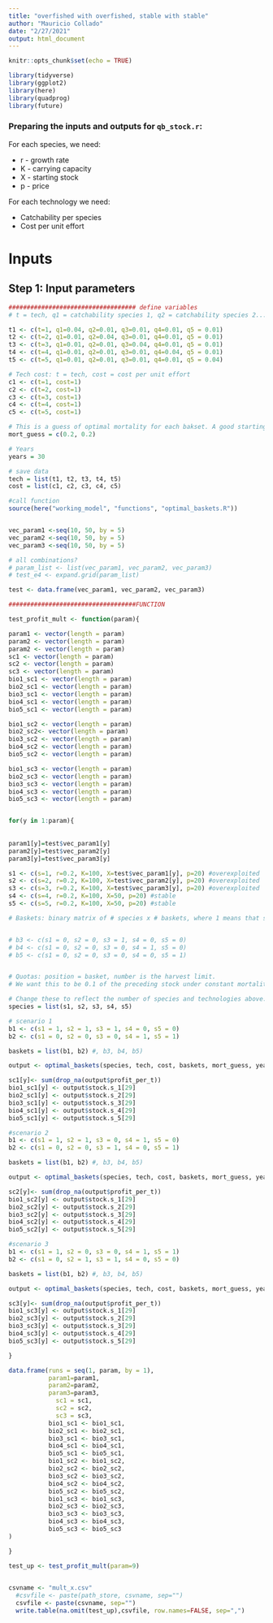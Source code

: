 ```yaml
---
title: "overfished with overfished, stable with stable"
author: "Mauricio Collado"
date: "2/27/2021"
output: html_document
---
```


```r
knitr::opts_chunk$set(echo = TRUE)

library(tidyverse)
library(ggplot2)
library(here)
library(quadprog)
library(future)
```

### Preparing the inputs and outputs for `qb_stock.r`:

For each species, we need:

* r - growth rate
* K - carrying capacity
* X - starting stock
* p - price

For each technology we need:

* Catchability per species
* Cost per unit effort

# Inputs

## Step 1: Input parameters
```r
################################### define variables
# t = tech, q1 = catchability species 1, q2 = catchability species 2...

t1 <- c(t=1, q1=0.04, q2=0.01, q3=0.01, q4=0.01, q5 = 0.01)
t2 <- c(t=2, q1=0.01, q2=0.04, q3=0.01, q4=0.01, q5 = 0.01)
t3 <- c(t=3, q1=0.01, q2=0.01, q3=0.04, q4=0.01, q5 = 0.01)
t4 <- c(t=4, q1=0.01, q2=0.01, q3=0.01, q4=0.04, q5 = 0.01)
t5 <- c(t=5, q1=0.01, q2=0.01, q3=0.01, q4=0.01, q5 = 0.04)

# Tech cost: t = tech, cost = cost per unit effort
c1 <- c(t=1, cost=1)
c2 <- c(t=2, cost=1)
c3 <- c(t=3, cost=1)
c4 <- c(t=4, cost=1)
c5 <- c(t=5, cost=1)

# This is a guess of optimal mortality for each bakset. A good starting point is r/2.
mort_guess = c(0.2, 0.2)

# Years
years = 30

# save data
tech = list(t1, t2, t3, t4, t5)
cost = list(c1, c2, c3, c4, c5)

#call function
source(here("working_model", "functions", "optimal_baskets.R"))


vec_param1 <-seq(10, 50, by = 5)
vec_param2 <-seq(10, 50, by = 5)
vec_param3 <-seq(10, 50, by = 5)

# all combinations?
# param_list <- list(vec_param1, vec_param2, vec_param3)
# test_e4 <- expand.grid(param_list)

test <- data.frame(vec_param1, vec_param2, vec_param3)

###################################FUNCTION

test_profit_mult <- function(param){

param1 <- vector(length = param)
param2 <- vector(length = param)
param2 <- vector(length = param)
sc1 <- vector(length = param)
sc2 <- vector(length = param)
sc3 <- vector(length = param)
bio1_sc1 <- vector(length = param)
bio2_sc1 <- vector(length = param)
bio3_sc1 <- vector(length = param)
bio4_sc1 <- vector(length = param)
bio5_sc1 <- vector(length = param)

bio1_sc2 <- vector(length = param)
bio2_sc2<- vector(length = param)
bio3_sc2 <- vector(length = param)
bio4_sc2 <- vector(length = param)
bio5_sc2 <- vector(length = param)

bio1_sc3 <- vector(length = param)
bio2_sc3 <- vector(length = param)
bio3_sc3 <- vector(length = param)
bio4_sc3 <- vector(length = param)
bio5_sc3 <- vector(length = param)


for(y in 1:param){ 
  
  
param1[y]=test$vec_param1[y]
param2[y]=test$vec_param2[y]
param3[y]=test$vec_param3[y]

s1 <- c(s=1, r=0.2, K=100, X=test$vec_param1[y], p=20) #overexploited
s2 <- c(s=2, r=0.2, K=100, X=test$vec_param2[y], p=20) #overexploited
s3 <- c(s=3, r=0.2, K=100, X=test$vec_param3[y], p=20) #overexploited
s4 <- c(s=4, r=0.2, K=100, X=50, p=20) #stable
s5 <- c(s=5, r=0.2, K=100, X=50, p=20) #stable

# Baskets: binary matrix of # species x # baskets, where 1 means that species is in that basket


# b3 <- c(s1 = 0, s2 = 0, s3 = 1, s4 = 0, s5 = 0)
# b4 <- c(s1 = 0, s2 = 0, s3 = 0, s4 = 1, s5 = 0)
# b5 <- c(s1 = 0, s2 = 0, s3 = 0, s4 = 0, s5 = 1)


# Quotas: position = basket, number is the harvest limit.
# We want this to be 0.1 of the preceding stock under constant mortality, so this will have to change to just input constant m.

# Change these to reflect the number of species and technologies above:
species = list(s1, s2, s3, s4, s5)

# scenario 1
b1 <- c(s1 = 1, s2 = 1, s3 = 1, s4 = 0, s5 = 0)
b2 <- c(s1 = 0, s2 = 0, s3 = 0, s4 = 1, s5 = 1)

baskets = list(b1, b2) #, b3, b4, b5)

output <- optimal_baskets(species, tech, cost, baskets, mort_guess, years)

sc1[y]<- sum(drop_na(output$profit_per_t))
bio1_sc1[y] <- output$stock.s_1[29]
bio2_sc1[y] <- output$stock.s_2[29]
bio3_sc1[y] <- output$stock.s_3[29]
bio4_sc1[y] <- output$stock.s_4[29]
bio5_sc1[y] <- output$stock.s_5[29]

#scenario 2
b1 <- c(s1 = 1, s2 = 1, s3 = 0, s4 = 1, s5 = 0)
b2 <- c(s1 = 0, s2 = 0, s3 = 1, s4 = 0, s5 = 1)

baskets = list(b1, b2) #, b3, b4, b5)

output <- optimal_baskets(species, tech, cost, baskets, mort_guess, years)

sc2[y]<- sum(drop_na(output$profit_per_t))
bio1_sc2[y] <- output$stock.s_1[29]
bio2_sc2[y] <- output$stock.s_2[29]
bio3_sc2[y] <- output$stock.s_3[29]
bio4_sc2[y] <- output$stock.s_4[29]
bio5_sc2[y] <- output$stock.s_5[29]

#scenario 3
b1 <- c(s1 = 1, s2 = 0, s3 = 0, s4 = 1, s5 = 1)
b2 <- c(s1 = 0, s2 = 1, s3 = 1, s4 = 0, s5 = 0)

baskets = list(b1, b2) #, b3, b4, b5)

output <- optimal_baskets(species, tech, cost, baskets, mort_guess, years)

sc3[y]<- sum(drop_na(output$profit_per_t))
bio1_sc3[y] <- output$stock.s_1[29]
bio2_sc3[y] <- output$stock.s_2[29]
bio3_sc3[y] <- output$stock.s_3[29]
bio4_sc3[y] <- output$stock.s_4[29]
bio5_sc3[y] <- output$stock.s_5[29]

}

data.frame(runs = seq(1, param, by = 1),
           param1=param1,
           param2=param2,
           param3=param3,
             sc1 = sc1, 
             sc2 = sc2, 
             sc3 = sc3,
           bio1_sc1 <- bio1_sc1,
           bio2_sc1 <- bio2_sc1,
           bio3_sc1 <- bio3_sc1,
           bio4_sc1 <- bio4_sc1,
           bio5_sc1 <- bio5_sc1, 
           bio1_sc2 <- bio1_sc2, 
           bio2_sc2 <- bio2_sc2, 
           bio3_sc2 <- bio3_sc2, 
           bio4_sc2 <- bio4_sc2,
           bio5_sc2 <- bio5_sc2,
           bio1_sc3 <- bio1_sc3,
           bio2_sc3 <- bio2_sc3,
           bio3_sc3 <- bio3_sc3,
           bio4_sc3 <- bio4_sc3,
           bio5_sc3 <- bio5_sc3
)

}

```

```r
test_up <- test_profit_mult(param=9)
  
```

```r
csvname <- "mult_x.csv"
  #csvfile <- paste(path_store, csvname, sep="")
  csvfile <- paste(csvname, sep="")
  write.table(na.omit(test_up),csvfile, row.names=FALSE, sep=",")
  
  
```















